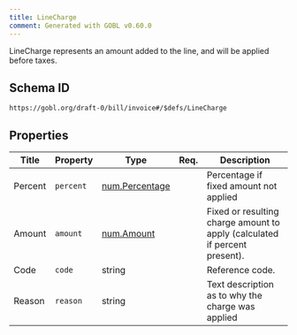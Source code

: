 ```yaml
---
title: LineCharge
comment: Generated with GOBL v0.60.0
---
```


LineCharge represents an amount added to the line, and will be applied before taxes.

## Schema ID

`https://gobl.org/draft-0/bill/invoice#/$defs/LineCharge`

## Properties

| Title   | Property  | Type                                      | Req. | Description                                                                |
|---------|-----------|-------------------------------------------|------|----------------------------------------------------------------------------|
| Percent | `percent` | [num.Percentage](/draft-0/num/percentage) |      | Percentage if fixed amount not applied                                     |
| Amount  | `amount`  | [num.Amount](/draft-0/num/amount)         |      | Fixed or resulting charge amount to apply (calculated if percent present). |
| Code    | `code`    | string                                    |      | Reference code.                                                            |
| Reason  | `reason`  | string                                    |      | Text description as to why the charge was applied                          |


